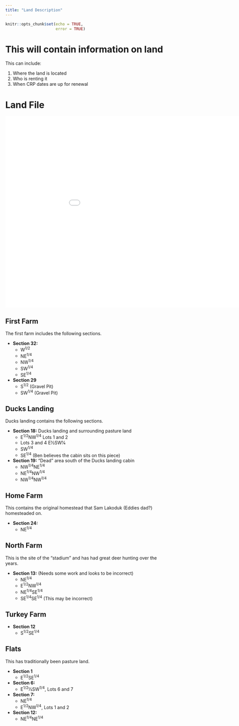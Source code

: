 ```yaml
---
title: "Land Description"
---
```



```r
knitr::opts_chunk$set(echo = TRUE,
                      error = TRUE)
```
<website>

# This will contain information on land

This can include: 

1. Where the land is located
1. Who is renting it
1. When CRP dates are up for renewal

# Land File

<embed src="Files/LandPlats.pdf" width="1000" height="600">


## First Farm

The first farm includes the following sections.

* **Section 32:**
  * W^1/2^
  * NE^1/4^
  * NW^1/4^
  * SW^1/4^
  * SE^1/4^
* **Section 29**
  * S^1/2^ (Gravel Pit)
  * SW^1/4^ (Gravel Pit)
  

## Ducks Landing

Ducks landing contains the following sections. 

* **Section 18:** Ducks landing and surrounding pasture land
  * E^1/2^NW^1/4^ Lots 1 and 2
  * Lots 3 and 4 E1⁄2SW1⁄4
  * SW^1/4^
  * SE^1/4^ (Ben believes the cabin sits on this piece)
* **Section 19:** "Dead" area south of the Ducks landing cabin
  * NW^1/4^NE^1/4^
  * NE^1/4^NW^1/4^
  * NW^1/4^NW^1/4^
  
## Home Farm

This contains the original homestead that Sam Lakoduk (Eddies dad?) homesteaded on.

* **Section 24:** 
  * NE^1/4^
  
## North Farm

This is the site of the "stadium" and has had great deer hunting over the years.

* **Section 13:** (Needs some work and looks to be incorrect)
  * NE^1/4^
  * E^1/2^NW^1/4^
  * NE^1/4^SE^1/4^
  * SE^1/4^SE^1/4^ (This may be incorrect)
  
## Turkey Farm

* **Section 12**
  * S^1/2^SE^1/4^
  
## Flats

This has traditionally been pasture land.

* **Section 1**
  * E^1/2^SE^1/4^

* **Section 6:**
  * E^1/2^1⁄2SW^1/4^, Lots 6 and 7

* **Section 7:**
  * NE^1/4^
  * E^1/2^NW^1/4^, Lots 1 and 2
  
* **Section 12:** 
  * NE^1/4^NE^1/4^

</website>

